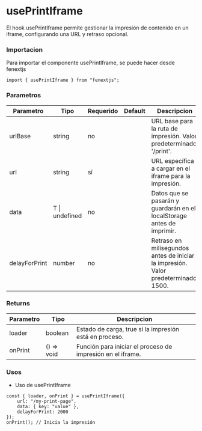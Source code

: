 # usePrintIframe

El hook usePrintIframe permite gestionar la impresión de contenido en un iframe, configurando una URL y retraso opcional.

### Importacion

Para importar el componente usePrintIframe, se puede hacer desde fenextjs

```tsx copy
import { usePrintIframe } from "fenextjs";
```

### Parametros

| Parametro | Tipo | Requerido | Default | Descripcion |
| --------- | ---- | --------- | ------- | ----------- |
| urlBase | string | no |  | URL base para la ruta de impresión. Valor predeterminado: '/print'. |
| url | string | sí |  | URL específica a cargar en el iframe para la impresión. |
| data | T \| undefined | no |  | Datos que se pasarán y guardarán en el localStorage antes de imprimir. |
| delayForPrint | number | no |  | Retraso en milisegundos antes de iniciar la impresión. Valor predeterminado: 1500. |
### Returns

| Parametro | Tipo | Descripcion |
| --------- | ---- | ----------- |
| loader | boolean  | Estado de carga, true si la impresión está en proceso. |
| onPrint | () =\> void  | Función para iniciar el proceso de impresión en el iframe. |
### Usos

- Uso de usePrintIframe

```tsx copy
const { loader, onPrint } = usePrintIframe({
    url: "/my-print-page",
    data: { key: "value" },
    delayForPrint: 2000
});
onPrint(); // Inicia la impresión
```

